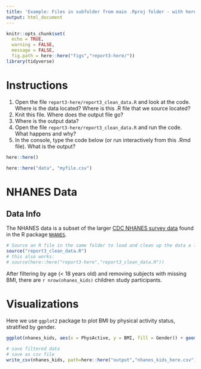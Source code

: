 ```yaml
---
title: 'Example: Files in subfolder from main .Rproj folder - with here()'
output: html_document
---
```


```r
knitr::opts_chunk$set(
  echo = TRUE,
  warning = FALSE,
  message = FALSE,
  fig.path = here::here("figs","report3-here/"))
library(tidyverse)
```

# Instructions

1. Open the file `report3-here/report3_clean_data.R` and look at the code. Where is the data located? Where is this .R file that we source located?
2. Knit this file. Where does the output file go?
4. Where is the output data?
5. Open the file `report3-here/report3_clean_data.R` and run the code. What happens and why?
6. In the console, type the code below (or run interactively from this .Rmd file). What is the output?

```r
here::here()

here::here("data", "myfile.csv")
```


# NHANES Data

## Data Info

The NHANES data is a subset of the larger [CDC NHANES survey data](https://wwwn.cdc.gov/nchs/nhanes/) found in the R package [`NHANES`](https://cran.r-project.org/web/packages/NHANES/index.html).

```r
# Source an R file in the same folder to load and clean up the data a little bit.
source("report3_clean_data.R")
# this also works:
# source(here::here("report3-here","report3_clean_data.R"))
```

After filtering by age (< 18 years old) and removing subjects with missing BMI, there are `r nrow(nhanes_kids)` children study participants.


# Visualizations

Here we use `ggplot2` package to plot BMI by physical activity status, stratified by gender.

```r
ggplot(nhanes_kids, aes(x = PhysActive, y = BMI, fill = Gender)) + geom_boxplot()
```

```r
# save filtered data
# save as csv file
write_csv(nhanes_kids, path=here::here("output","nhanes_kids_here.csv"))
```


